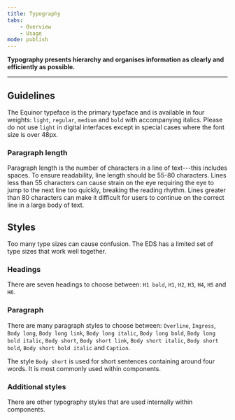 ```yaml
---
title: Typography
tabs:
    - Overview
    - Usage 
mode: publish
---
```



**Typography presents hierarchy and organises information as clearly and efficiently as possible.**
<!--One to two sentences as an introduction to the component-->

***

## Guidelines
<!--List how to use it, sizes, widths, grid interactions, color allowances -->

The Equinor typeface is the primary typeface and is available in four weights: `light`, `regular`, `medium` and `bold` with accompanying italics. Please do not use `light` in digital interfaces except in special cases where the font size is over 48px. 


### Paragraph length

Paragraph length is the number of characters in a line of text---this includes spaces. 
To ensure readability, line length should be 55-80 characters. Lines less than 55 characters can cause strain on the eye requiring the eye to jump to the next line too quickly, breaking the reading rhythm. Lines greater than 80 characters can make it difficult for users to continue on the correct line in a large body of text.


## Styles 
<!--One ### heading per frame in Figma, explaining each component in that frame. One 'content' section per variation if needed -->

Too many type sizes can cause confusion. The EDS has a limited set of type sizes that work well together.


### Headings

There are seven headings to choose between: `H1 bold`, `H1`, `H2`, `H3`, `H4`, `H5` and `H6`.

<Embed url="https://www.figma.com/file/0TbIXrrObWj80Cf7KucKYFL0/Design-Tokens?node-id=277%3A30" />


### Paragraph

There are many paragraph styles to choose between: `Overline`, `Ingress`, `Body long`, `Body long link`, `Body long italic`, `Body long bold`, `Body long bold italic`, `Body short`, `Body short link`, `Body short italic`, `Body short bold`, `Body short bold italic` and `Caption`.

The style `Body short` is used for short sentences containing around four words. It is most commonly used within components.

<Embed url="https://www.figma.com/file/0TbIXrrObWj80Cf7KucKYFL0/Design-Tokens?node-id=278%3A70" />


### Additional styles

There are other typography styles that are used internally within components. 
